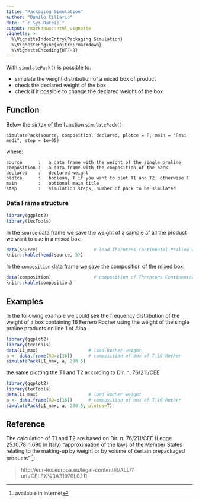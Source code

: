 ```yaml
---
title: "Packaging Simulation"
author: "Danilo Cillario"
date: "`r Sys.Date()`"
output: rmarkdown::html_vignette
vignette: >
  %\VignetteIndexEntry{Packaging Simulation}
  %\VignetteEngine{knitr::rmarkdown}
  %\VignetteEncoding{UTF-8}
---
```


With `simulatePack()` is possible to:

* simulate the weight distribution of a mixed box of product
* check the declared weight of the box 
* check if it possible to change the declared weight of the box

## Function

Below the sintax of the function `simulatePack()`:

    simulatePack(source, composition, declared, plotce = F, main = "Pesi medi", step = 1e+05)
    
where:

    source	    :   a data frame with the weight of the single praline
    composition :   a data frame with the composition of the pack
    declared    :   declared weight
    plotce      :   boolean, T if you want to plot T1 and T2, otherwise F
    main        :   optional main title
    step        :   simulation steps, number of pack to be simulated


### Data Frame structure

```r
library(ggplot2)
library(tecTools)
```

In the `source` data frame we save the weight of a sample af all the product we want to use in a mixed box:

```r
data(source)                     # load Thorntons Continental Praline weight
knitr::kable(head(source, 5))
```

In the `composition` data frame we save the composition of the mixed box:

```r
data(composition)                # composition of Thorntons Continental box
knitr::kable(composition)
```


## Examples

In the following example we could see the frequency distribution of the weight of a box containing 16 Ferrero Rocher 
using the weight of the single praline products on line 1 of Alba

```r
library(ggplot2)
library(tecTools)
data(L1_max)                   # load Rocher weight
a <- data.frame(RO=c(16))      # composition of box of T.16 Rocher
simulatePack(L1_max, a, 200.5)
```

the same plotting the T1 and T2 according to Dir. n. 76/211/CEE

```r
library(ggplot2)
library(tecTools)
data(L1_max)                   # load Rocher weight
a <- data.frame(RO=c(16))      # composition of box of T.16 Rocher
simulatePack(L1_max, a, 200.5, plotce=T)
```

## Reference

The calculation of T1 and T2 are based on Dir. n. 76/211/CEE (Legge 25.10.78 n.690 in Italy) "approximation of the laws of the Member States relating to the making-up by weight or by volume of certain prepackaged products " ^[available in internet]:

> http://eur-lex.europa.eu/legal-content/it/ALL/?uri=CELEX%3A31976L0211
